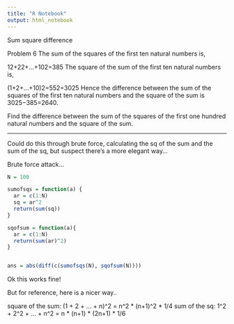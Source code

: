 ```yaml
---
title: "R Notebook"
output: html_notebook
---
```

Sum square difference
  
Problem 6
The sum of the squares of the first ten natural numbers is,

12+22+...+102=385
The square of the sum of the first ten natural numbers is,

(1+2+...+10)2=552=3025
Hence the difference between the sum of the squares of the first ten natural numbers and the square of the sum is 3025−385=2640.

Find the difference between the sum of the squares of the first one hundred natural numbers and the square of the sum.

---

Could do this through brute force, calculating the sq of the sum and the sum of the sq, but suspect there's a more elegant way...

Brute force attack...

```r

N = 100

sumofsqs = function(a) {
  ar = c(1:N)  
  sq = ar^2
  return(sum(sq))
}

sqofsum = function(a){
  ar = c(1:N)
  return(sum(ar)^2)
}


ans = abs(diff(c(sumofsqs(N), sqofsum(N))))
```


Ok this works fine!

But for reference, here is a nicer way..

square of the sum: (1 + 2 + ... + n)^2 = n^2 * (n+1)^2 * 1/4
sum of the sq: 1^2 + 2^2 + ... + n^2 = n * (n+1) * (2n+1) * 1/6
